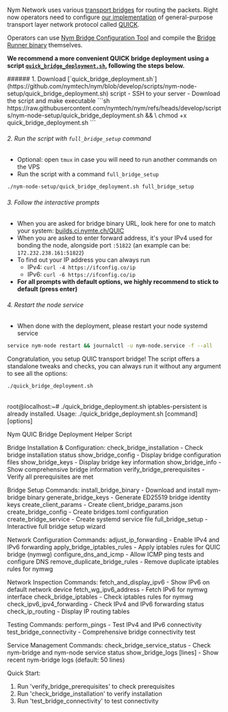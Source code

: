 
Nym Network uses various [transport bridges](https://github.com/nymtech/nym-bridges/blob/main/README.md) for routing the packets. Right now operators need to configure [our implementation](https://github.com/nymtech/nym-bridges/tree/main/nym-bridge) of general-purpose transport layer network protocol called [QUICK](https://en.wikipedia.org/wiki/QUIC). 

Operators can use [Nym Bridge Configuration Tool](https://github.com/nymtech/nym-bridges/tree/main/bridge-cfg) and compile the [Bridge Runner binary](https://github.com/nymtech/nym-bridges/tree/main/nym-bridge) themselves.

**We recommend a more convenient QUICK bridge deployment using a script [`quick_bridge_deployment.sh`](https://github.com/nymtech/nym/blob/develop/scripts/nym-node-setup/quick_bridge_deployment.sh), following the steps below.**

<Steps>
###### 1. Download [`quick_bridge_deployment.sh`](https://github.com/nymtech/nym/blob/develop/scripts/nym-node-setup/quick_bridge_deployment.sh) script
- SSH to your server
- Download the script and make executable 
```sh
https://raw.githubusercontent.com/nymtech/nym/refs/heads/develop/scripts/nym-node-setup/quick_bridge_deployment.sh && \
chmod +x quick_bridge_deployment.sh
```


###### 2. Run the script with `full_bridge_setup` command
- Optional: open `tmux` in case you will need to run another commands on the VPS
- Run the script with a command `full_bridge_setup`
```sh
./nym-node-setup/quick_bridge_deployment.sh full_bridge_setup
```

###### 3. Follow the interactive prompts
- When you are asked for bridge binary URL, look here for one to match your system: [builds.ci.nymte.ch/QUIC](https://builds.ci.nymte.ch/QUIC/)
- When you are asked to enter forward address, it's your IPv4 used for bonding the node, alongside port `:51822` (an example can be: `172.232.238.161:51822`)
- To find out your IP address you can always run 
    - IPv4: `curl -4 https://ifconfig.co/ip`
    - IPv6: `curl -6 https://ifconfig.co/ip`
- **For all prompts with default options, we highly recommend to stick to default (press enter)**   

###### 4. Restart the node service
- When done with the deployment, please restart your node systemd service
```sh
service nym-node restart && journalctl -u nym-node.service -f --all
```
</Steps>

Congratulation, you setup QUIC transport bridge! The script offers a standalone tweaks and checks, you can always run it without any argument to see all the options:
```sh
./quick_bridge_deployment.sh
```
<br/>
<AccordionTemplate name="Command output">
root@localhost:~# ./quick_bridge_deployment.sh
iptables-persistent is already installed.
Usage: ./quick_bridge_deployment.sh [command] [options]

Nym QUIC Bridge Deployment Helper Script

Bridge Installation & Configuration:
  check_bridge_installation       - Check bridge installation status
  show_bridge_config              - Display bridge configuration files
  show_bridge_keys                - Display bridge key information
  show_bridge_info                - Show comprehensive bridge information
  verify_bridge_prerequisites     - Verify all prerequisites are met

Bridge Setup Commands:
  install_bridge_binary           - Download and install nym-bridge binary
  generate_bridge_keys            - Generate ED25519 bridge identity keys
  create_client_params            - Create client_bridge_params.json
  create_bridge_config            - Create bridges.toml configuration
  create_bridge_service           - Create systemd service file
  full_bridge_setup               - Interactive full bridge setup wizard

Network Configuration Commands:
  adjust_ip_forwarding            - Enable IPv4 and IPv6 forwarding
  apply_bridge_iptables_rules     - Apply iptables rules for QUIC bridge (nymwg)
  configure_dns_and_icmp          - Allow ICMP ping tests and configure DNS
  remove_duplicate_bridge_rules   - Remove duplicate iptables rules for nymwg

Network Inspection Commands:
  fetch_and_display_ipv6          - Show IPv6 on default network device
  fetch_wg_ipv6_address           - Fetch IPv6 for nymwg interface
  check_bridge_iptables           - Check iptables rules for nymwg
  check_ipv6_ipv4_forwarding      - Check IPv4 and IPv6 forwarding status
  check_ip_routing                - Display IP routing tables

Testing Commands:
  perform_pings                   - Test IPv4 and IPv6 connectivity
  test_bridge_connectivity        - Comprehensive bridge connectivity test

Service Management Commands:
  check_bridge_service_status     - Check nym-bridge and nym-node service status
  show_bridge_logs [lines]        - Show recent nym-bridge logs (default: 50 lines)

Quick Start:
  1. Run 'verify_bridge_prerequisites' to check prerequisites
  2. Run 'check_bridge_installation' to verify installation
  3. Run 'test_bridge_connectivity' to test connectivity
</AccordionTemplate>
